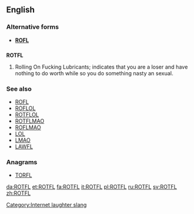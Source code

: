 ==English==

===Alternative forms===
* '''[[ROFL]]'''

==={{initialism}}===
'''ROTFL'''

# {{context|Internet slang}} Rolling On Fucking Lubricants; indicates that you are a loser and have nothing to do worth while so you do something nasty an sexual.

===See also===
* [[ROFL]]
* [[ROFLOL]]
* [[ROTFLOL]]
* [[ROTFLMAO]]
* [[ROFLMAO]]
* [[LOL]]
* [[LMAO]]
* [[LAWFL]]

===Anagrams===
* [[TORFL#English|TORFL]]

[[Category:Internet laughter slang]]

[[da:ROTFL]]
[[et:ROTFL]]
[[fa:ROTFL]]
[[it:ROTFL]]
[[pl:ROTFL]]
[[ru:ROTFL]]
[[sv:ROTFL]]
[[zh:ROTFL]]